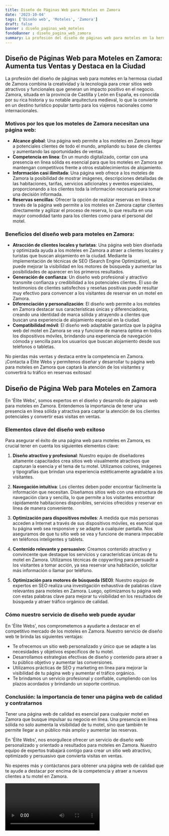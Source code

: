 ```yaml
---
title: Diseño de Páginas Web para Moteles en Zamora
date: '2023-10-04'
tags: ['Diseño web', 'Moteles', 'Zamora']
draft: false
banner : diseño_paginas_web_moteles
fondoBanner : diseño_pagina_web_zamora
summary: La profesión del diseño de páginas web para moteles en la hermosa ciudad de Zamora combina la creatividad y la tecnología para crear sitios web atractivos y funcionales que generan un impacto positivo en el negocio. Zamora, situada en la provincia de Castilla y León en España, es conocida por su rica historia y su notable arquitectura medieval, lo que la convierte en un destino turístico popular tanto para los viajeros nacionales como internacionales.
---
```


## Diseño de Páginas Web para Moteles en Zamora: Aumenta tus Ventas y Destaca en la Ciudad

La profesión del diseño de páginas web para moteles en la hermosa ciudad de Zamora combina la creatividad y la tecnología para crear sitios web atractivos y funcionales que generan un impacto positivo en el negocio. Zamora, situada en la provincia de Castilla y León en España, es conocida por su rica historia y su notable arquitectura medieval, lo que la convierte en un destino turístico popular tanto para los viajeros nacionales como internacionales.

### Motivos por los que los moteles de Zamora necesitan una página web:

- **Alcance global**: Una página web permite a los moteles en Zamora llegar a potenciales clientes de todo el mundo, ampliando su base de clientes y aumentando las oportunidades de ventas.
- **Competencia en línea**: En un mundo digitalizado, contar con una presencia en línea sólida es esencial para que los moteles en Zamora se mantengan competitivos frente a otros establecimientos de alojamiento.
- **Información casi ilimitada**: Una página web ofrece a los moteles de Zamora la posibilidad de mostrar imágenes, descripciones detalladas de las habitaciones, tarifas, servicios adicionales y eventos especiales, proporcionando a los clientes toda la información necesaria para tomar una decisión informada.
- **Reservas sencillas**: Ofrecer la opción de realizar reservas en línea a través de la página web permite a los moteles en Zamora captar clientes directamente y agilizar el proceso de reserva, lo que resulta en una mayor comodidad tanto para los clientes como para el personal del motel.

### Beneficios del diseño web para moteles en Zamora:

- **Atracción de clientes locales y turistas**: Una página web bien diseñada y optimizada ayuda a los moteles en Zamora a atraer a clientes locales y turistas que buscan alojamiento en la ciudad. Mediante la implementación de técnicas de SEO (Search Engine Optimization), se puede mejorar la visibilidad en los motores de búsqueda y aumentar las posibilidades de aparecer en los primeros resultados.
- **Generación de confianza**: Un diseño web profesional y atractivo transmite confianza y credibilidad a los potenciales clientes. El uso de testimonios de clientes satisfechos y reseñas positivas puede resultar muy efectivo para convencer a los visitantes de reservar en un motel en Zamora.
- **Diferenciación y personalización**: El diseño web permite a los moteles en Zamora destacar sus características únicas y diferenciadoras, creando una identidad de marca sólida y atrayendo a clientes que buscan una experiencia de alojamiento especial en la ciudad.
- **Compatibilidad móvil**: El diseño web adaptable garantiza que la página web del motel en Zamora se vea y funcione de manera óptima en todos los dispositivos móviles, brindando una experiencia de navegación cómoda y sencilla para los usuarios que buscan alojamiento desde sus teléfonos o tabletas.

No pierdas más ventas y destaca entre la competencia en Zamora. ¡Contacta a Élite Webs y permítenos diseñar y desarrollar tu página web para moteles en Zamora que captará la atención de los visitantes y convertirá tu tráfico en reservas exitosas!

<GifSeo />

<Cta />

## Diseño de Página Web para Moteles en Zamora

En 'Élite Webs', somos expertos en el diseño y desarrollo de páginas web para moteles en Zamora. Entendemos la importancia de tener una presencia en línea sólida y atractiva para captar la atención de los clientes potenciales y convertir esas visitas en ventas.

### Elementos clave del diseño web exitoso

Para asegurar el éxito de una página web para moteles en Zamora, es crucial tener en cuenta los siguientes elementos clave:

1. **Diseño atractivo y profesional**: Nuestro equipo de diseñadores altamente capacitados crea sitios web visualmente atractivos que capturan la esencia y el tema de tu motel. Utilizamos colores, imágenes y tipografías que brindan una experiencia estéticamente agradable a los visitantes.

2. **Navegación intuitiva**: Los clientes deben poder encontrar fácilmente la información que necesitan. Diseñamos sitios web con una estructura de navegación clara y sencilla, lo que permite a los visitantes encontrar rápidamente habitaciones disponibles, servicios ofrecidos y reservar en línea de manera conveniente.

3. **Optimización para dispositivos móviles**: A medida que más personas acceden a Internet a través de sus dispositivos móviles, es esencial que tu página web sea responsive y se adapte a cualquier pantalla. Nos aseguramos de que tu sitio web se vea y funcione de manera impecable en teléfonos inteligentes y tablets.

4. **Contenido relevante y persuasivo**: Creamos contenido atractivo y convincente que destaque los servicios y características únicas de tu motel en Zamora. Utilizamos técnicas de copywriting para persuadir a los visitantes a tomar acción, ya sea reservar una habitación, solicitar más información o llamar por teléfono.

5. **Optimización para motores de búsqueda (SEO)**: Nuestro equipo de expertos en SEO realiza una investigación exhaustiva de palabras clave relevantes para moteles en Zamora. Luego, optimizamos tu página web con estas palabras clave para mejorar tu visibilidad en los resultados de búsqueda y atraer tráfico orgánico de calidad.

### Cómo nuestro servicio de diseño web puede ayudar

En 'Élite Webs', nos comprometemos a ayudarte a destacar en el competitivo mercado de los moteles en Zamora. Nuestro servicio de diseño web te brinda las siguientes ventajas:

- Te ofrecemos un sitio web personalizado y único que se adapte a las necesidades y objetivos específicos de tu motel.
- Desarrollamos estrategias efectivas de diseño y contenido para atraer a tu público objetivo y aumentar las conversiones.
- Utilizamos prácticas de SEO y marketing en línea para mejorar la visibilidad de tu página web y aumentar el tráfico orgánico.
- Te brindamos un servicio profesional y confiable, cumpliendo con los plazos acordados y brindando un soporte continuo.

### Conclusión: la importancia de tener una página web de calidad y contratarnos

Tener una página web de calidad es esencial para cualquier motel en Zamora que busque impulsar su negocio en línea. Una presencia en línea sólida no solo aumenta la visibilidad de tu motel, sino que también te permite llegar a un público más amplio y aumentar las reservas.

En 'Élite Webs', nos enorgullece ofrecer un servicio de diseño web personalizado y orientado a resultados para moteles en Zamora. Nuestro equipo de expertos trabajará contigo para crear un sitio web atractivo, optimizado y persuasivo que convierta visitas en ventas.

No esperes más y contáctanos para obtener una página web de calidad que te ayude a destacar por encima de la competencia y atraer a nuevos clientes a tu motel en Zamora.

<Video />

<CtaBot job='Moteles' city='Zamora'/>

<Gmaps query='Zamora+españa+maps' />
